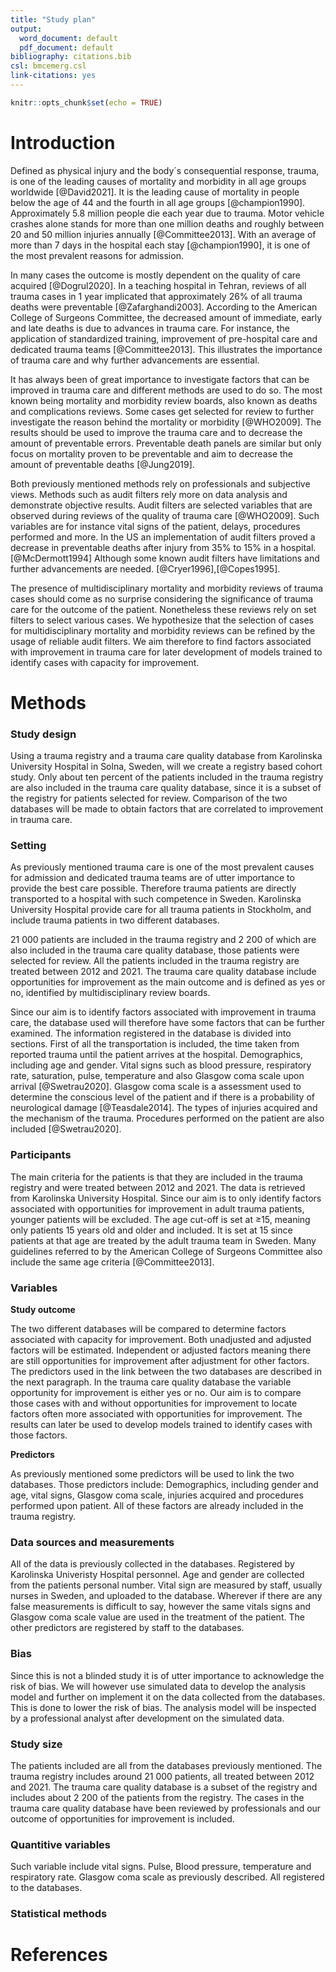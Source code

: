 ```yaml
---
title: "Study plan"
output:
  word_document: default
  pdf_document: default
bibliography: citations.bib
csl: bmcemerg.csl
link-citations: yes
---
```


```r
knitr::opts_chunk$set(echo = TRUE)
```

# Introduction

Defined as physical injury and the body´s consequential response, trauma, is one of the leading causes of mortality and morbidity in all age groups worldwide [@David2021]. It is the leading cause of mortality in people below the age of 44 and the fourth in all age groups [@champion1990]. Approximately 5.8 million people die each year due to trauma. Motor vehicle crashes alone stands for more than one million deaths and roughly between 20 and 50 million injuries annually [@Committee2013]. With an average of more than 7 days in the hospital each stay [@champion1990], it is one of the most prevalent reasons for admission.

In many cases the outcome is mostly dependent on the quality of care acquired [@Dogrul2020]. In a teaching hospital in Tehran, reviews of all trauma cases in 1 year implicated that approximately 26% of all trauma deaths were preventable [@Zafarghandi2003]. According to the American College of Surgeons Committee, the decreased amount of immediate, early and late deaths is due to advances in trauma care. For instance, the application of standardized training, improvement of pre-hospital care and dedicated trauma teams [@Committee2013]. This illustrates the importance of trauma care and why further advancements are essential.

It has always been of great importance to investigate factors that can be improved in trauma care and different methods are used to do so. The most known being mortality and morbidity review boards, also known as deaths and complications reviews. Some cases get selected for review to further investigate the reason behind the mortality or morbidity [@WHO2009]. The results should be used to improve the trauma care and to decrease the amount of preventable errors. Preventable death panels are similar but only focus on mortality proven to be preventable and aim to decrease the amount of preventable deaths [@Jung2019].

Both previously mentioned methods rely on professionals and subjective views. Methods such as audit filters rely more on data analysis and demonstrate objective results. Audit filters are selected variables that are observed during reviews of the quality of trauma care [@WHO2009]. Such variables are for instance vital signs of the patient, delays, procedures performed and more. In the US an implementation of audit filters proved a decrease in preventable deaths after injury from 35% to 15% in a hospital.[@McDermott1994] Although some known audit filters have limitations and further advancements are needed. [@Cryer1996],[@Copes1995].

The presence of multidisciplinary mortality and morbidity reviews of trauma cases should come as no surprise considering the significance of trauma care for the outcome of the patient. Nonetheless these reviews rely on set filters to select various cases. We hypothesize that the selection of cases for multidisciplinary mortality and morbidity reviews can be refined by the usage of reliable audit filters. We aim therefore to find factors associated with improvement in trauma care for later development of models trained to identify cases with capacity for improvement. 

# Methods

### Study design

Using a trauma registry and a trauma care quality database from Karolinska University Hospital in Solna, Sweden, will we create a registry based cohort study. Only about ten percent of the patients included in the trauma registry are also included in the trauma care quality database, since it is a subset of the registry for patients selected for review. Comparison of the two databases will be made to obtain factors that are correlated to improvement in trauma care.

### Setting

As previously mentioned trauma care is one of the most prevalent causes for admission and dedicated trauma teams are of utter importance to provide the best care possible. Therefore trauma patients are directly transported to a hospital with such competence in Sweden. Karolinska University Hospital provide care for all trauma patients in Stockholm, and include trauma patients in two different databases.

21 000 patients are included in the trauma registry and 2 200 of which are also included in the trauma care quality database, those patients were selected for review. All the patients included in the trauma registry are treated between 2012 and 2021. The trauma care quality database include opportunities for improvement as the main outcome and is defined as yes or no, identified by multidisciplinary review boards.

Since our aim is to identify factors associated with improvement in trauma care, the database used will therefore have some factors that can be further examined. The information registered in the database is divided into sections. First of all the transportation is included, the time taken from reported trauma until the patient arrives at the hospital. Demographics, including age and gender. Vital signs such as blood pressure, respiratory rate, saturation, pulse, temperature and also Glasgow coma scale upon arrival [@Swetrau2020]. Glasgow coma scale is a assessment used to determine the conscious level of the patient and if there is a probability of neurological damage [@Teasdale2014]. The types of injuries acquired and the mechanism of the trauma. Procedures performed on the patient are also included [@Swetrau2020].


### Participants

The main criteria for the patients is that they are included in the trauma registry and were treated between 2012 and 2021. The data is retrieved from Karolinska University Hospital. Since our aim is to only identify factors associated with opportunities for improvement in adult trauma patients, younger patients will be excluded. The age cut-off is set at ≥15, meaning only patients 15 years old and older and included. It is set at 15 since patients at that age are treated by the adult trauma team in Sweden. Many guidelines referred to by the American College of Surgeons Committee also include the same age criteria [@Committee2013].

### Variables

**Study outcome**

The two different databases will be compared to determine factors associated with capacity for improvement. Both unadjusted and adjusted factors will be estimated. Independent or adjusted factors meaning there are still opportunities for improvement after adjustment for other factors. The predictors used in the link between the two databases are described in the next paragraph. In the trauma care quality database the variable opportunity for improvement is either yes or no. Our aim is to compare those cases with and without opportunities for improvement to locate factors often more associated with opportunities for improvement. The results can later be used to develop models trained to identify cases with those factors.

**Predictors**

As previously mentioned some predictors will be used to link the two databases. Those predictors include: Demographics, including gender and age, vital signs, Glasgow coma scale, injuries acquired and procedures performed upon patient. All of these factors are already included in the trauma registry.

### Data sources and measurements

All of the data is previously collected in the databases. Registered by Karolinska Univeristy Hospital personnel. Age and gender are collected from the patients personal number. Vital sign are measured by staff, usually nurses in Sweden, and uploaded to the database. Wherever if there are any false measurements is difficult to say, however the same vitals signs and Glasgow coma scale value are used in the treatment of the patient. The other predictors are registered by staff to the databases.

### Bias

Since this is not a blinded study it is of utter importance to acknowledge the risk of bias. We will however use simulated data to develop the analysis model and further on implement it on the data collected from the databases. This is done to lower the risk of bias. The analysis model will be inspected by a professional analyst after development on the simulated data.

### Study size

The patients included are all from the databases previously mentioned. The trauma registry includes around 21 000 patients, all treated between 2012 and 2021. The trauma care quality database is a subset of the registry and includes about 2 200 of the patients from the registry. The cases in the trauma care quality database have been reviewed by professionals and our outcome of opportunities for improvement is included. 

### Quantitive variables

Such variable include vital signs. Pulse, Blood pressure, temperature and respiratory rate. Glasgow coma scale as previously described. All registered to the databases.

### Statistical methods



# References
